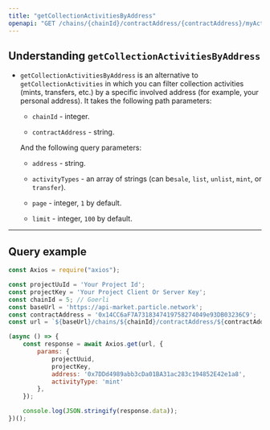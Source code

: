 ```yaml
---
title: "getCollectionActivitiesByAddress"
openapi: "GET /chains/{chainId}/contractAddress/{contractAddress}/myActivity"
---
```

## Understanding `getCollectionActivitiesByAddress`

- `getCollectionActivitiesByAddress` is an alternative to `getCollectionActivities` in which you can filter collection activities (mints, transfers, etc.) by a specific involved address (for example, your personal address). It takes the following path parameters:

  - `chainId` - integer.

  - `contractAddress` - string.

  And the following query parameters:

  - `address` - string.

  - `activityTypes` - an array of strings (can be`sale`, `list`, `unlist`, `mint`, or `transfer`).

  - `page` - integer, `1` by default.

  - `limit` - integer, `100` by default.

***

## Query example

```javascript JavaScript
const Axios = require("axios");

const projectUuId = 'Your Project Id';
const projectKey = 'Your Project Client Or Server Key';
const chainId = 5; // Goerli
const baseUrl = 'https://api-market.particle.network';
const contractAddress = '0x14CC6aF7A7318347419758274049e93DB03236C9';
const url = `${baseUrl}/chains/${chainId}/contractAddress/${contractAddress}/myActivity`;

(async () => {
    const response = await Axios.get(url, {
        params: {
            projectUuid,
            projectKey,
            address: '0x7DDd4989abb3cDa01BA31ac283c194852E42e1a8',
            activityType: 'mint'
        },
    });

    console.log(JSON.stringify(response.data));
})();
```